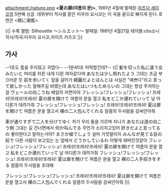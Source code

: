 attachment:/natuno.png
'''<夏の扉(여름의 문)>''', 1981년 4월에 발매된 [[마츠다 세이코]]의 5번째 싱글.
데뷔부터 작사를 맡은 미우라 요시코는 이 곡을 끝으로 빠지게 된다.
B면은 <頬に潮風>.

{{|
수록 앨범: Silhouette 〜シルエット〜
발매일: 1981년 4월21일
레이블:cbs소니
작사/작곡:미우라 요시코,자이츠 카즈오
|}}

== 가사 ==
{{{#!html
<iframe width="560" height="315" src="//www.youtube.com/embed/WojtxUZvuKA" frameborder="0" allowfullscreen></iframe>
}}}
--1초도 틈을 주지않고 귀엽다-- --1분40초 어떡할건데?--
{{|
髪を切った私に違う女みたいと
머리를 자른 내게 다른 여자같다며
あなたは少し照れたよう
그대는 조금 부끄러운 듯
前を歩いてく
앞을 걸어가
綺麗だよとほんとは
사실은 "예쁘다"라고
言って欲しかった
말해주길 바랬는데
あなたはいつもためらいの
그대는 항상 주저하는걸
ヴェールの向こうね
베일의 저편이야
フレッシュ!フレッシュ!フレッシュ!
프레쉬!프레쉬!프레쉬!
夏の扉を開けて
여름의 문을 열고
私をどこか連れていって
날 어디론가 데려가줘
フレッシュ!フレッシュ!フレッシュ!
프레쉬!프레쉬!프레쉬!
夏は扉を開けて
여름은 문을 열고서
裸の二人包んでくれる
알몸의 두사람을 감싸안아줘

車が通りすぎて二人を分けてゆく
차가 우리 둘을 가르며 지나가
あなたは道の向こう側
그대는 길 건너편에서
何か叫んでる
무언가 소리치고있어
好きだよと言ってるの
좋아한다고 말하는거야?
まさか嘘でしょう
설마 거짓말이지
みんなが見てる目の前で
다른 사람이 보고있는 눈 앞에서
どうかしているわ
어떻게 돼버린것같아
フレッシュ!フレッシュ!フレッシュ!
프레쉬!프레쉬!프레쉬!
夏の扉を開けて
여름의 문을 열고
私をどこか連れていって
날 어디론가 데려가줘
フレッシュ!フレッシュ!フレッシュ!
프레쉬!프레쉬!프레쉬!
夏は扉を開けて
여름은 문을 열고
裸の二人手招きをする
알몸의 두사람을 초대해

フレッシュ!フレッシュ!フレッシュ!
프레쉬!프레쉬!프레쉬!
夏は扉を開けて
여름은 문을 열고서
裸の二人包んでくれる
알몸의 두사람을 감싸안아줘
|}}

